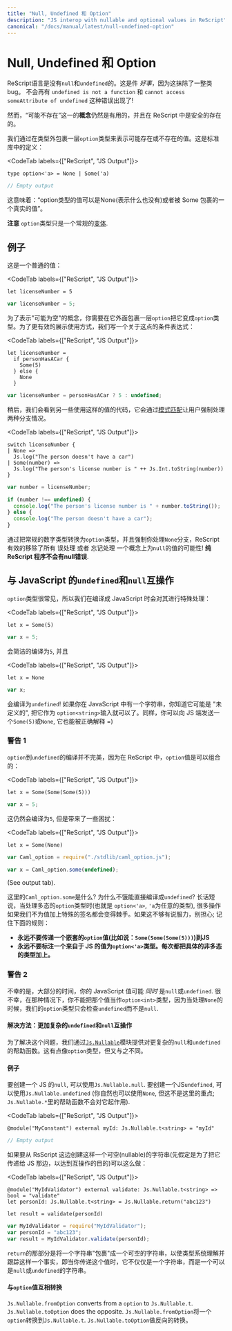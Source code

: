 ```yaml
---
title: "Null, Undefined 和 Option"
description: "JS interop with nullable and optional values in ReScript"
canonical: "/docs/manual/latest/null-undefined-option"
---
```


# Null, Undefined 和 Option

<!--
ReScript itself doesn't have the notion of `null` or `undefined`. This is a _great_ thing, as it wipes out an entire category of bugs. No more `undefined is not a function`, and `cannot access someAttribute of undefined`!
-->

ReScript语言是没有`null`和`undefined`的。这是件 _好事_，因为这抹除了一整类bug。 不会再有 `undefined is not a function` 和 `cannot access someAttribute of undefined` 这种错误出现了!

<!--
However, the **concept** of a potentially nonexistent value is still useful, and safely exists in our language. 
-->

然而，“可能不存在”这一的**概念**仍然是有用的，并且在 ReScript 中是安全的存在的。

<!--
We represent the existence and nonexistence of a value by wrapping it with the `option` type. Here's its definition from the standard library:
-->
我们通过在类型外包裹一层`option`类型来表示可能存在或不存在的值。这是标准库中的定义：

<CodeTab labels={["ReScript", "JS Output"]}>

```res example
type option<'a> = None | Some('a)
```
```js
// Empty output
```

</CodeTab>

<!--
It means "a value of type option is either None (representing nothing) or that actual value wrapped in a Some".
-->
这意味着：“option类型的值可以是None(表示什么也没有)或者被 Some 包裹的一个真实的值”。 

<!--
**Note** how the `option` type is just a regular [variant](variant.md).
-->
**注意** `option`类型只是一个常规的[变体](variant.md).

## 例子

<!-- 
Here's a normal value:
-->

这是一个普通的值：

<CodeTab labels={["ReScript", "JS Output"]}>

```res example
let licenseNumber = 5
```
```js
var licenseNumber = 5;
```

</CodeTab>

<!--
To represent the concept of "maybe null", you'd turn this into an `option` type by wrapping it. For the sake of a more illustrative example, we'll put a condition around it:
-->
为了表示"可能为空"的概念，你需要在它外面包裹一层`option`把它变成`option`类型。为了更有效的展示使用方式，我们写一个关于这点的条件表达式：

<CodeTab labels={["ReScript", "JS Output"]}>

```res
let licenseNumber =
  if personHasACar {
    Some(5)
  } else {
    None
  }
```
```js
var licenseNumber = personHasACar ? 5 : undefined;
```

</CodeTab>

<!--
Later on, when another piece of code receives such value, it'd be forced to handle both cases through [pattern matching](pattern-matching-destructuring.md):
-->
稍后，我们会看到另一些使用这样的值的代码，它会通过[模式匹配](pattern-matching-destructuring.md)让用户强制处理两种分支情况。

<CodeTab labels={["ReScript", "JS Output"]}>

```res
switch licenseNumber {
| None =>
  Js.log("The person doesn't have a car")
| Some(number) =>
  Js.log("The person's license number is " ++ Js.Int.toString(number))
}
```
```js
var number = licenseNumber;

if (number !== undefined) {
  console.log("The person's license number is " + number.toString());
} else {
  console.log("The person doesn't have a car");
}
```

</CodeTab>

<!--
By turning your ordinary number into an `option` type, and by forcing you to handle the `None` case, the language effectively removed the possibility for you to mishandle, or forget to handle, a conceptual `null` value! **A pure ReScript program doesn't have null errors**.
-->
通过把常规的数字类型转换为`option`类型，并且强制你处理`None`分支，ReScript有效的移除了所有 误处理 或者 忘记处理 一个概念上为`null`的值的可能性! **纯 ReScript 程序不会有null错误**.

<!--
## Interoperate with JavaScript `undefined` and `null`
-->
## 与 JavaScript 的`undefined`和`null`互操作

<!--
The `option` type is common enough that we special-case it when compiling to JavaScript:
-->
`option`类型很常见，所以我们在编译成 JavaScript 时会对其进行特殊处理：

<CodeTab labels={["ReScript", "JS Output"]}>

```res example
let x = Some(5)
```
```js
var x = 5;
```

</CodeTab>

<!--
simply compiles down to `5`, and
-->
会简洁的编译为`5`, 并且

<CodeTab labels={["ReScript", "JS Output"]}>

```res example
let x = None
```
```js
var x;
```

</CodeTab>

<!--
compiles to `undefined`! If you've got e.g. a string in JavaScript that you know might be `undefined`, type it as `option<string>` and you're done! Likewise, you can send a `Some(5)` or `None` to the JS side and expect it to be interpreted correctly =)
-->
会编译为`undefined`! 如果你在 JavaScript 中有一个字符串，你知道它可能是 "未定义的", 把它作为 `option<string>`输入就可以了。同样，你可以向 JS 端发送一个`Some(5)`或`None`, 它也能被正确解释 =)

<!--
### Caveat 1 
-->
### 警告 1

<!--
The option-to-undefined translation isn't perfect, because on our side, `option` values can be composed:
-->
`option`到`undefined`的编译并不完美，因为在 ReScript 中，`option`值是可以组合的：

<CodeTab labels={["ReScript", "JS Output"]}>

```res example
let x = Some(Some(Some(5)))
```
```js
var x = 5;
```

</CodeTab>

<!--
This still compiles to `5`, but this gets troublesome:
-->
这仍然会编译为`5`, 但是带来了一些困扰：

<CodeTab labels={["ReScript", "JS Output"]}>

```res example
let x = Some(None)
```
```js
var Caml_option = require("./stdlib/caml_option.js");

var x = Caml_option.some(undefined);
```

(See output tab).

</CodeTab>

<!--
What's this `Caml_option.some` thing? Why can't this compile to `undefined`? Long story short, when dealing with a polymorphic `option` type (aka `option<'a>`, for any `'a`), many operations become tricky if we don't mark the value with some special annotation. If this doesn't make sense, don't worry; just remember the following rule:
-->
这里的`Caml_option.some`是什么? 为什么不饿能直接编译成`undefined`? 长话短说，当处理多态的`option`类型时(也就是 `option<'a>`, `'a`为任意的类型), 很多操作如果我们不为值加上特殊的签名都会变得棘手。如果这不够有说服力，别担心; 记住下面的规则：
<!--
- **Never, EVER, pass a nested `option` value (e.g. `Some(Some(Some(5)))`) into the JS side.**
- **Never, EVER, annotate a value coming from JS as `option<'a>`. Always give the concrete, non-polymorphic type.**
-->
- **永远不要传递一个嵌套的`option`值(比如说：`Some(Some(Some(5)))`)到JS**
- **永远不要标注一个来自于 JS 的值为`option<'a>`类型。每次都把具体的非多态的类型加上。**

<!--
### Caveat 2 
-->

### 警告 2

<!-- 
Unfortunately, lots of times, your JavaScript value might be _both_ `null` or `undefined`. In that case, you unfortunately can't type such value as e.g. `option<int>`, since our `option` type only checks for `undefined` and not `null` when dealing with a `None`.
-->

不幸的是，大部分的时间，你的 JavaScript 值可能 _同时_ 是`null`或`undefined`. 很不幸，在那种情况下，你不能把那个值当作`option<int>`类型，因为当处理`None`的时候，我们的`option`类型只会检查`undefined`而不是`null`.

<!--
#### Solution: More Sophisticated `undefined` & `null` Interop 
 -->
 
#### 解决方法：更加复杂的`undefined`和`null`互操作
<!--
To solve this, we provide access to more elaborate `null` and `undefined` helpers through the [`Js.Nullable`](api/js/nullable) module. This somewhat works like an `option` type, but is different from it.
 -->
为了解决这个问题，我们通过[`Js.Nullable`](api/js/nullable)模块提供对更复杂的`null`和`undefined`的帮助函数。这有点像`option`类型，但又与之不同。

<!--
#### Examples 
 -->
 
#### 例子
<!--
To create a JS `null`, use the value `Js.Nullable.null`. To create a JS `undefined`, use `Js.Nullable.undefined` (you can naturally use `None` too, but that's not the point here; the `Js.Nullable.*` helpers wouldn't work with it).
-->
要创建一个 JS 的`null`, 可以使用`Js.Nullable.null`. 要创建一个JS`undefined`, 可以使用`Js.Nullable.undefined` (你自然也可以使用`None`, 但这不是这里的重点; `Js.Nullable.*`里的帮助函数不会对它起作用).

<CodeTab labels={["ReScript", "JS Output"]}>

```res example
@module("MyConstant") external myId: Js.Nullable.t<string> = "myId"
```
```js
// Empty output
```

</CodeTab>

<!--
To create such a nullable string from our side (presumably to pass it to the JS side, for interop purpose), do:
-->
如果要从 RsScript 这边创建这样一个可空(nullable)的字符串(先假定是为了把它传递给 JS 那边，以达到互操作的目的)可以这么做：


<CodeTab labels={["ReScript", "JS Output"]}>

```res example
@module("MyIdValidator") external validate: Js.Nullable.t<string> => bool = "validate"
let personId: Js.Nullable.t<string> = Js.Nullable.return("abc123")

let result = validate(personId)
```
```js
var MyIdValidator = require("MyIdValidator");
var personId = "abc123";
var result = MyIdValidator.validate(personId);
```

</CodeTab>

<!--
The `return` part "wraps" a string into a nullable string, to make the type system understand and track the fact that, as you pass this value around, it's not just a string, but a string that can be `null` or `undefined`.
 -->
`return`的那部分是将一个字符串"包裹"成一个可空的字符串，以使类型系统理解并跟踪这样一个事实，即当你传递这个值时，它不仅仅是一个字符串，而是一个可以是`null`或`undefined`的字符串。
<!--
#### Convert to/from `option` 
 -->
 
#### 与`option`值互相转换

`Js.Nullable.fromOption` converts from a `option` to `Js.Nullable.t`. `Js.Nullable.toOption` does the opposite.
`Js.Nullable.fromOption`将一个`option`转换到`Js.Nullable.t`. `Js.Nullable.toOption`做反向的转换。
